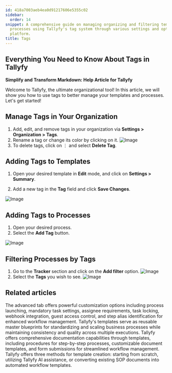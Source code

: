 ```yaml
---
id: 418a7003aeb4ea0d91217606e5355c02
sidebar:
  order: 14
snippet: A comprehensive guide on managing organizing and filtering templates and
  processes using Tallyfy's tag system through various settings and options in the
  platform.
title: Tags
---
```


## Everything You Need to Know About Tags in Tallyfy

**Simplify and Transform Markdown: Help Article for Tallyfy**

Welcome to Tallyfy, the ultimate organizational tool! In this article, we will show you how to use tags to better manage your templates and processes. Let's get started!

## Manage Tags in Your Organization

1. Add, edit, and remove tags in your organization via **Settings > Organization > Tags**.
2. Rename a tag or change its color by clicking on it.
   ![Image](https://screenshots.tallyfy.com/tallyfy%2Fpro%2Fdesktop-light-edit-tag.png)
3. To delete tags, click on ⋮ and select **Delete Tag**.

## Adding Tags to Templates

1. Open your desired template in **Edit** mode, and click on **Settings > Summary**.

2. Add a new tag in the **Tag** field and click **Save Changes**.

![Image](https://screenshots.tallyfy.com/tallyfy%2Fpro%2Fdesktop-light-add-tag-to-template.png)

## Adding Tags to Processes

1. Open your desired process.
2. Select the **Add Tag** button.

![Image](https://screenshots.tallyfy.com/tallyfy%2Fpro%2Fdesktop-light-add-tag-process.png)

## Filtering Processes by Tags

1. Go to the **Tracker** section and click on the **Add filter** option.
   ![Image](https://screenshots.tallyfy.com/tallyfy%2Fpro%2Fdesktop-light-click-filter.png)
2. Select the **Tags** you wish to see.
   ![Image](https://screenshots.tallyfy.com/tallyfy%2Fpro%2Fdesktop-light-filter-process-by-tag.png)


## Related articles
<CardGrid>
<LinkTitleCard header="<b>Tasks > Advanced tab</b>" href="/products/pro/tracking-and-tasks/tasks/how-can-i-utilize-tallyfys-advanced-tab-features/" > The advanced tab offers powerful customization options including process launching, mandatory task settings, assignee requirements, task locking, webhook integration, guest access control, and step alias identification for enhanced workflow management. </LinkTitleCard>
<LinkTitleCard header="<b>Documenting > Templates</b>" href="/products/pro/documenting/templates/" > Tallyfy's templates serve as reusable master blueprints for standardizing and scaling business processes while maintaining consistency and quality across multiple executions. </LinkTitleCard>
<LinkTitleCard header="<b>Pro > Essentials</b>" href="/products/pro/documenting/" > Tallyfy offers comprehensive documentation capabilities through templates, including procedures for step-by-step processes, customizable document templates, and form submissions for streamlined workflow management. </LinkTitleCard>
<LinkTitleCard header="<b>Templates > Create a template</b>" href="/products/pro/documenting/templates/create-template/" > Tallyfy offers three methods for template creation: starting from scratch, utilizing Tallyfy AI assistance, or converting existing SOP documents into automated workflow templates. </LinkTitleCard>
</CardGrid>